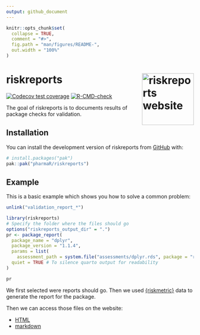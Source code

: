 ```yaml
---
output: github_document
---
```


<!-- README.md is generated from README.Rmd. Please edit that file -->

```r
knitr::opts_chunk$set(
  collapse = TRUE,
  comment = "#>",
  fig.path = "man/figures/README-",
  out.width = "100%"
)
```

# riskreports <a href="https://pharmar.github.io/riskreports/"><img src="man/figures/logo.svg" align="right" height="139" alt="riskreports website" /></a>

<!-- badges: start -->
[![Codecov test coverage](https://codecov.io/gh/pharmaR/riskreports/graph/badge.svg)](https://app.codecov.io/gh/pharmaR/riskreports)
[![R-CMD-check](https://github.com/pharmaR/riskreports/actions/workflows/R-CMD-check.yaml/badge.svg)](https://github.com/pharmaR/riskreports/actions/workflows/R-CMD-check.yaml)
<!-- badges: end -->

The goal of riskreports is to documents results of package checks for validation.

## Installation

You can install the development version of riskreports from [GitHub](https://github.com/) with:

``` r
# install.packages("pak")
pak::pak("pharmaR/riskreports")
```

## Example

This is a basic example which shows you how to solve a common problem:

```r
unlink("validation_report_*")
```

```r
library(riskreports)
# Specify the folder where the files should go
options("riskreports_output_dir" = ".")
pr <- package_report(
  package_name = "dplyr",
  package_version = "1.1.4",
  params = list(
    assessment_path = system.file("assessments/dplyr.rds", package = "riskreports")),
  quiet = TRUE # To silence quarto output for readability
)

pr
```

We first selected were reports should go.
Then we used [{riskmetric}](https://cran.r-project.org/package=riskmetric) data to generate the report for the package.

Then we can access those files on the website:

 - [HTML](https://pharmar.github.io/validation_report_dplyr_v1.1.4.html)
 - [markdown](https://pharmar.github.io/validation_report_dplyr_v1.1.4.md)
